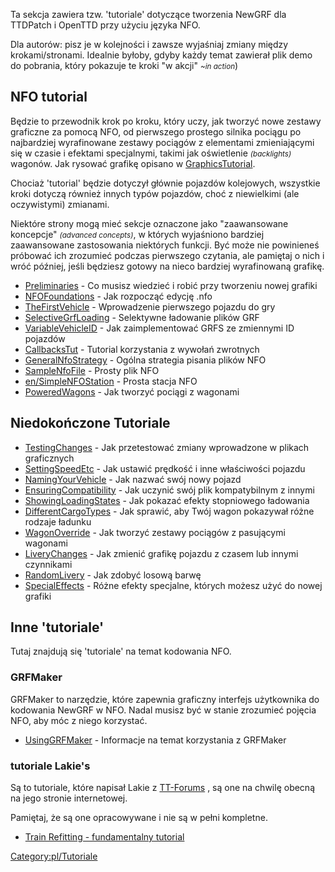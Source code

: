 {{pl/Development/NewGRF/inne strony|en=www.tt-wiki.net/wiki/NFOTutorial|pl=pl/Development/NewGRF/NFO Tutorial/Main Page}} {{en/-}}
<!--{{NFOTutorial}}-->{{pl/Development/NewGRF/NFO Tutorial/Navigation}}

Ta sekcja zawiera tzw. 'tutoriale' dotyczące tworzenia NewGRF dla TTDPatch i OpenTTD przy użyciu języka NFO.

Dla autorów: pisz je w kolejności i zawsze wyjaśniaj zmiany między krokami/stronami. Idealnie byłoby, gdyby każdy temat zawierał plik demo do pobrania, który pokazuje te kroki "w akcji" <small>''~in action''</small>)

== NFO tutorial ==
Będzie to przewodnik krok po kroku, który uczy, jak tworzyć nowe zestawy graficzne za pomocą NFO, od pierwszego prostego silnika pociągu po najbardziej wyrafinowane zestawy pociągów z elementami zmieniającymi się w czasie i efektami specjalnymi, takimi jak oświetlenie <small>''(backlights)''</small> wagonów. Jak rysować grafikę opisano w <!--[[GraphicsTutorial]]-->[https://www.tt-wiki.net/wiki/GraphicsTutorial GraphicsTutorial].

Chociaż 'tutorial' będzie dotyczył głównie pojazdów kolejowych, wszystkie kroki dotyczą również innych typów pojazdów, choć z niewielkimi (ale oczywistymi) zmianami.

Niektóre strony mogą mieć sekcje oznaczone jako "zaawansowane koncepcje" <small>''(advanced concepts)''</small>, w których wyjaśniono bardziej zaawansowane zastosowania niektórych funkcji. Być może nie powinieneś próbować ich zrozumieć podczas pierwszego czytania, ale pamiętaj o nich i wróć później, jeśli będziesz gotowy na nieco bardziej wyrafinowaną grafikę.

* [[pl/Development/NewGRF/NFO Tutorial/Preliminaries|Preliminaries]] - Co musisz wiedzieć i robić przy tworzeniu nowej grafiki
* [[pl/Extrazi/NFOFoundations|NFOFoundations]] - Jak rozpocząć edycję .nfo
* [http://www.tt-wiki.net/wiki/TheFirstVehicle TheFirstVehicle] - Wprowadzenie pierwszego pojazdu do gry
* [[pl/Extrazi/SelectiveGrfLoading|SelectiveGrfLoading]] - Selektywne ładowanie plików GRF
* [http://www.tt-wiki.net/wiki/VariableVehicleID VariableVehicleID] - Jak zaimplementować GRFS ze zmiennymi ID pojazdów
* [[pl/Extrazi/CallbacksTut|CallbacksTut]] - Tutorial korzystania z wywołań zwrotnych
* [[pl/Extrazi/GeneralNfoStrategy|GeneralNfoStrategy]] - Ogólna strategia pisania plików NFO
* [[pl/Extrazi/SampleNfoFile|SampleNfoFile]] - Prosty plik NFO
* [[en/SimpleNFOStation]] - Prosta stacja NFO
* [http://www.tt-wiki.net/wiki/PoweredWagons PoweredWagons] - Jak tworzyć pociągi z wagonami

== Niedokończone Tutoriale ==
* [[pl/Development/NewGRF/NFO Tutorial/Testing changes|TestingChanges]] - Jak przetestować zmiany wprowadzone w plikach graficznych
* [http://www.tt-wiki.net/wiki/SettingSpeedEtc SettingSpeedEtc] - Jak ustawić prędkość i inne właściwości pojazdu
* [http://www.tt-wiki.net/wiki/NamingYourVehicle NamingYourVehicle] - Jak nazwać swój nowy pojazd
* [http://www.tt-wiki.net/wiki/EnsuringCompatibility EnsuringCompatibility] - Jak uczynić swój plik kompatybilnym z innymi
* [http://www.tt-wiki.net/wiki/ShowingLoadingStates ShowingLoadingStates] - Jak pokazać efekty stopniowego ładowania
* [http://www.tt-wiki.net/wiki/DifferentCargoTypes DifferentCargoTypes] - Jak sprawić, aby Twój wagon pokazywał różne rodzaje ładunku
* [http://www.tt-wiki.net/wiki/WagonOverride WagonOverride] - Jak tworzyć zestawy pociągów z pasującymi wagonami
* [http://www.tt-wiki.net/wiki/LiveryChanges LiveryChanges] - Jak zmienić grafikę pojazdu z czasem lub innymi czynnikami
* [http://www.tt-wiki.net/wiki/RandomLivery RandomLivery] - Jak zdobyć losową barwę
* [http://www.tt-wiki.net/wiki/SpecialEffects SpecialEffects] - Różne efekty specjalne, których możesz użyć do nowej grafiki

== Inne 'tutoriale' ==
Tutaj znajdują się 'tutoriale' na temat kodowania NFO.

=== GRFMaker ===
GRFMaker to narzędzie, które zapewnia graficzny interfejs użytkownika do kodowania NewGRF w NFO. Nadal musisz być w stanie zrozumieć pojęcia NFO, aby móc z niego korzystać.

* [http://www.tt-wiki.net/wiki/UsingGRFMaker UsingGRFMaker] - Informacje na temat korzystania z GRFMaker

=== tutoriale Lakie's ===
Są to tutoriale, które napisał Lakie z [http://www.tt-forums.net/ TT-Forums] , są one na chwilę obecną na jego stronie internetowej.

Pamiętaj, że są one opracowywane i nie są w pełni kompletne.

* [http://users2.tt-forums.net/lakie/NfoCoding.php?id=1 Train Refitting - fundamentalny tutorial]

<!--[[Category:Tutorials]]-->[[Category:pl/Tutoriale]]